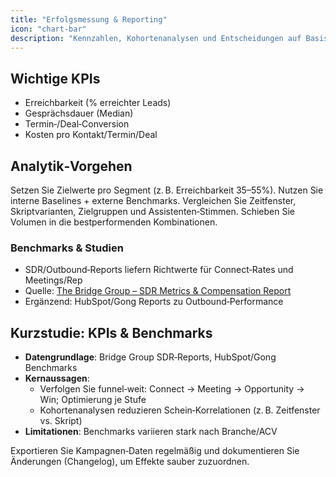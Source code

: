 ```yaml
---
title: "Erfolgsmessung & Reporting"
icon: "chart-bar"
description: "Kennzahlen, Kohortenanalysen und Entscheidungen auf Basis von Daten"
---
```


## Wichtige KPIs
- Erreichbarkeit (% erreichter Leads)
- Gesprächsdauer (Median)
- Termin‑/Deal‑Conversion
- Kosten pro Kontakt/Termin/Deal

## Analytik‑Vorgehen
<Steps>
<Step title="Ziele & Schwellenwerte definieren">
Setzen Sie Zielwerte pro Segment (z. B. Erreichbarkeit 35–55%). Nutzen Sie interne Baselines + externe Benchmarks.
</Step>
<Step title="Kohorten bilden">
Vergleichen Sie Zeitfenster, Skriptvarianten, Zielgruppen und Assistenten‑Stimmen.
</Step>
<Step title="Entscheiden & iterieren">
Schieben Sie Volumen in die bestperformenden Kombinationen.
</Step>
</Steps>

### Benchmarks & Studien
- SDR/Outbound‑Reports liefern Richtwerte für Connect‑Rates und Meetings/Rep
- Quelle: [The Bridge Group – SDR Metrics & Compensation Report](https://www.bridgegroupinc.com/)
- Ergänzend: HubSpot/Gong Reports zu Outbound‑Performance

## Kurzstudie: KPIs & Benchmarks
- **Datengrundlage**: Bridge Group SDR‑Reports, HubSpot/Gong Benchmarks
- **Kernaussagen**:
  - Verfolgen Sie funnel‑weit: Connect → Meeting → Opportunity → Win; Optimierung je Stufe
  - Kohortenanalysen reduzieren Schein‑Korrelationen (z. B. Zeitfenster vs. Skript)
- **Limitationen**: Benchmarks variieren stark nach Branche/ACV

<Tip>
Exportieren Sie Kampagnen‑Daten regelmäßig und dokumentieren Sie Änderungen (Changelog), um Effekte sauber zuzuordnen.
</Tip>
